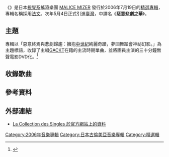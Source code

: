 {{Infobox Album
| Name           = {{lang|fr|La Collection des Singles}}<br><small>惡意悲劇之華</small>
| Type           = greatest
| Cover          = La Collection des Singles (Malice Mizer album).jpg
| Caption        = 
| Artist         = [[MALICE_MIZER|MALICE MIZER]] 
| Released       =  {{flagicon|JPN}} 2006年7月19日<br />{{flagicon|ROC}} 2007年5月4日
| Recorded       = 
| Genre          = [[視覺系|視覺系]]、[[搖滾樂|搖滾樂]]
| Length         = 
| Label          = [[日本古倫美亞|日本古倫美亞]]
| Producer       = 
| Reviews        = 
}}

《{{lang|fr|'''La Collection des Singles'''}}》是日本[[視覺系|視覺系]]搖滾樂團 [[MALICE_MIZER|MALICE MIZER]] 發行於2006年7月19日的[[精選專輯|精選專輯]]，專輯名稱採用[[法文|法文]]。次年5月4日正式引進[[中華民國|臺灣]]，中譯名《'''惡意悲劇之華'''》。

== 主題 ==
專輯以「惡意終焉與悲劇歸趨：擁抱[[中世紀|中世紀]]絢麗奇蹟，夢回舞踏會神祕幻影。」為主題標語，收錄了主唱[[GACKT|GACKT]]在籍的主流時期單曲，並將團員主演的三十分鐘無聲電影DVD化。<ref>{{cite web |url=http://www.books.com.tw/products/0020117404 |title=惡意悲劇 / 惡意悲劇之華 (CD+DVD) 簡介 |website=books.com.tw |access-date=2018-12-23 |archive-date=2019-04-07 |archive-url=https://web.archive.org/web/20190407204113/https://www.books.com.tw/products/0020117404 |dead-url=no }}</ref>

== 收錄歌曲 ==
{{Track listing
| headline = Disc1: CD (CD+DVD)
| title1          = {{lang|ja|ヴェル・エール ～空白の瞬間の中で～}}
| note1           = Bel Air～空白的瞬間之中～
| length1         = 
| title2          = COLOR ME BLOOD RED
| note2           = 
| length2         = 
| title3          = au revoir
| note3           = 再會
| length3         = 
| title4          = au revoir ~BOSSA~
| note4           = 再會～BOSSA～
| length4         = 
| title5          = {{lang|ja|月下の夜想曲}}
| note5           = 月下夜想曲
| length5         = 
| title6          = {{lang|ja|月下の夜想曲}} de l'image
| note6           = 月下夜想曲 de l'image
| length6         = 
| title7          = ILLUMINATI (P-type)
| note7           = 
| length7         = 
| title8          = N‧p‧s N‧g‧s (N-type)
| note8           = 
| length8         = 
| title9          = Le ciel {{lang|ja|～空白の彼方へ～}}
| note9           = Le ciel ~空白的遠方~
| translation9    =
| length9         = 
}}
{{Track listing
| collapsed       = yes
| headline        = Disc2: DVD (CD+DVD)
| extra_column    = 導演
| title1         = {{lang|ja|ヴェル・エール～空白の瞬間の中で}} ～de l'image～
| note1         = Bel Air～空白的瞬間之中～ de l'image (無聲電影作品約30分)
| extra1         = 
| length1        = 
|}}

== 參考資料 ==
{{Reflist}}

== 外部連結 ==
*[http://columbia.jp/malice/COZA-212.html La Collection des Singles 於官方網站上的資料] {{Wayback|url=http://columbia.jp/malice/COZA-212.html |date=20161003135654 }} {{ja}}

[[Category:2006年音樂專輯|Category:2006年音樂專輯]]
[[Category:日本古倫美亞音樂專輯|Category:日本古倫美亞音樂專輯]]
[[Category:精選輯|Category:精選輯]]